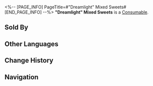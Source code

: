 <%-- [PAGE_INFO]
PageTitle=#"Dreamlight" Mixed Sweets#
[END_PAGE_INFO] --%>
{{Item Infobox
|id          = 401027
|image       = Item Dreamlight Mixed Sweets.png
|type        = Consumable
|invCategory = Consumables
|rarity      = 2
|effect      = Upon use, all allies may consume or restore Energy or HP at the beginning of each turn for the next battle.
|description = A specialty candy of Penacony, each piece concealing a unique filling. Some compare it to life, as you will never know its taste until you try it yourself.
|source1     = [[Omni-Synthesizer]]
|source2     = [[Ice Cream Trolley]]
}}
{{Description|''"This one is spicy!"''}}
'''"Dreamlight" Mixed Sweets''' is a [[Consumable]].

==Sold By==
{{Shop Availability}}

==Other Languages==
{{Other Languages
|en   = "Dreamlight" Mixed Sweets
|zhs  = 「彩梦」什锦糖果
|zht  = 「彩夢」什錦糖果
|ja   = 「レインボードリーム」カラフルキャンディ
|ko   = 「다채로운 꿈」 모둠 캔디
|es   = Surtido de caramelos Colorsueños
|fr   = Assortiment de bonbons « Songéclat »
|ru   = Ассорти конфет «Яркий сон»
|th   = "Dreamlight" Mixed Sweets
|vi   = Kẹo Thập Cẩm "Giấc Mơ Muôn Màu"
|de   = Bonbons „Traumlicht“
|id   = "Dreamlight" Mixed Sweets
|pt   = Doces Sortidos "Luz Onírica"
}}

==Change History==
{{Change History|2.0}}

==Navigation==
{{Consumable Navbox}}